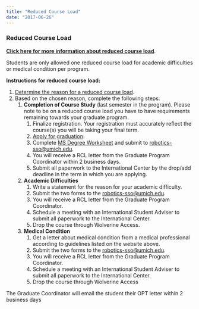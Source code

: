 ```yaml
---
title: "Reduced Course Load"
date: "2017-06-26"
---
```


### Reduced Course Load

[**Click here for more information about reduced course load**](http://www.internationalcenter.umich.edu/immig/fvisa/fj_reducedcourse.html).

Students are only allowed one reduced course load for academic difficulties or medical condition per program.

**Instructions for reduced course load:**

1. [Determine the reason for a reduced course load](http://internationalcenter.umich.edu/students/reduced-course-load).
2. Based on the chosen reason, complete the following steps:
    1. **Completion of Course Study** (last semester in the program). Please note to be on a reduced course load you have to have requirements remaining towards your graduate program.
        1. Finalize registration. Your registration must accurately reflect the course(s) you will be taking your final term.
        2. [Apply for graduation](https://rackham.umich.edu/navigating-your-degree/apply-for-graduation/).
        3. Complete [MS Degree Worksheet](https://robotics.umich.edu/ms-degree-worksheet/) and submit to robotics-sso@umich.edu.
        4. You will receive a RCL letter from the Graduate Program Coordinator within 2 business days.
        5. Submit all paperwork to the International Center by the drop/add deadline in the term in which you are applying.
    2. **Academic Difficulties**
        1. Write a statement for the reason for your academic difficulty.
        2. Submit the two forms to the robotics-sso@umich.edu.
        3. You will receive a RCL letter from the Graduate Program Coordinator.
        4. Schedule a meeting with an International Student Adviser to submit all paperwork to the International Center.
        5. Drop the course through Wolverine Access.
    3. **Medical Condition**
        1. Get a letter about medical condition from a medical professional according to guidelines listed on the website above.
        2. Submit the two forms to the robotics-sso@umich.edu.
        3. You will receive a RCL letter from the Graduate Program Coordinator.
        4. Schedule a meeting with an International Student Adviser to submit all paperwork to the International Center.
        5. Drop the course through Wolverine Access

The Graduate Coordinator will email the student their OPT letter within 2 business days